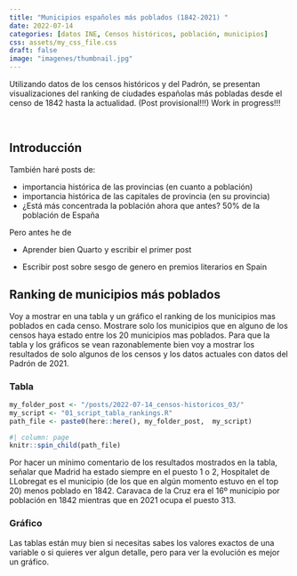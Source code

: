 ```yaml
---
title: "Municipios españoles más poblados (1842-2021) "
date: 2022-07-14
categories: [datos INE, Censos históricos, población, municipios]
css: assets/my_css_file.css 
draft: false
image: "imagenes/thumbnail.jpg"
---
```



<!-- Google tag (gtag.js) -->
<script async src="https://www.googletagmanager.com/gtag/js?id=G-917JYLBY8E"></script>
<script>
  window.dataLayer = window.dataLayer || [];
  function gtag(){dataLayer.push(arguments);}
  gtag('js', new Date());

  gtag('config', 'G-917JYLBY8E');
</script>


Utilizando datos de los censos históricos y del Padrón, se presentan visualizaciones del ranking de ciudades españolas más pobladas desde el censo de 1842 hasta la actualidad. (Post provisional!!!) Work in progress!!!


<br>

## Introducción

También haré posts de:

- importancia histórica de las provincias (en cuanto a población)
- importancia histórica de las capitales de provincia (en su provincia)
- ¿Está más concentrada la población ahora que antes? 50% de la población de España


Pero antes he de 

- Aprender bien Quarto y escribir el primer post

- Escribir post sobre sesgo de genero en premios literarios en Spain 


## Ranking de municipios más poblados

Voy a mostrar en una tabla y un gráfico el ranking de los municipios mas poblados en cada censo. Mostrare solo los municipios que en alguno de los censos haya estado entre los 20 municipios mas poblados. Para que la tabla y los gráficos se vean razonablemente bien voy a mostrar los resultados de solo algunos de los censos y los datos actuales con datos del Padrón de 2021.

### Tabla


```r
my_folder_post <- "/posts/2022-07-14_censos-historicos_03/"
my_script <- "01_script_tabla_rankings.R" 
path_file <- paste0(here::here(), my_folder_post,  my_script)
```


```r
#| column: page
knitr::spin_child(path_file)
```


Por hacer un mínimo comentario de los resultados mostrados en la tabla, señalar que Madrid ha estado siempre en el puesto 1 o 2, Hospitalet de LLobregat es el municipio (de los que en algún momento estuvo en el top 20) menos poblado en 1842. Caravaca de la Cruz era el 16º municipio por población en 1842 mientras que en 2021 ocupa el puesto 313.

### Gráfico

Las tablas están muy bien si necesitas sabes los valores exactos de una variable o si quieres ver algun detalle, pero para ver la evolución es mejor un gráfico.





